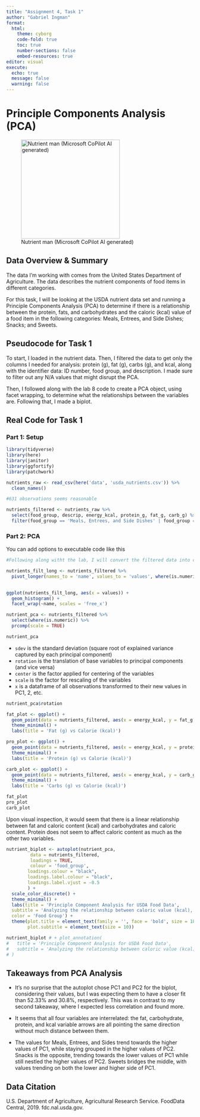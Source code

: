 ```yaml
---
title: "Assignment 4, Task 1"
author: "Gabriel Ingman"
format: 
  html:
    theme: cyborg
    code-fold: true
    toc: true
    number-sections: false
    embed-resources: true
editor: visual
execute:
  echo: true
  message: false
  warning: false
---
```


# Principle Components Analysis (PCA)

![Nutrient man (Microsoft CoPilot AI generated)](nutrient_man.jpeg){fig-align="center" width="265"}

## Data Overview & Summary

The data I'm working with comes from the United States Department of Agriculture. The data describes the nutrient components of food items in different categories.

For this task, I will be looking at the USDA nutrient data set and running a Principle Components Analysis (PCA) to determine if there is a relationship between the protein, fats, and carbohydrates and the caloric (kcal) value of a food item in the following categories: Meals, Entrees, and Side Dishes; Snacks; and Sweets.

## Pseudocode for Task 1

To start, I loaded in the nutrient data. Then, I filtered the data to get only the columns I needed for analysis: protein (g), fat (g), carbs (g), and kcal, along with the identifier data: ID number, food group, and description. I made sure to filter out any N/A values that might disrupt the PCA.

Then, I followed along with the lab 8 code to create a PCA object, using facet wrapping, to determine what the relationships between the variables are. Following that, I made a biplot.

## Real Code for Task 1

### Part 1: Setup

```r

library(tidyverse)
library(here)
library(janitor)
library(ggfortify)
library(patchwork)

```

```r

nutrients_raw <- read_csv(here('data', 'usda_nutrients.csv')) %>% 
  clean_names()

#631 observations seems reasonable

nutrients_filtered <- nutrients_raw %>% 
  select(food_group, descrip, energy_kcal, protein_g, fat_g, carb_g) %>% 
  filter(food_group == 'Meals, Entrees, and Side Dishes' | food_group == 'Snacks' | food_group == 'Sweets') 

```

### Part 2: PCA

You can add options to executable code like this

```r

#Following along witht the lab, I will convert the filtered data into continuous numeric data with no NA values, and so that every numeric variables has a mean of 0 and a standard deviation of 1.

nutrients_filt_long <- nutrients_filtered %>% 
  pivot_longer(names_to = 'name', values_to = 'values', where(is.numeric))
  
```

```r

ggplot(nutrients_filt_long, aes(x = values)) +
  geom_histogram() +
  facet_wrap(~name, scales = 'free_x')
```

```r

nutrient_pca <- nutrients_filtered %>% 
  select(where(is.numeric)) %>% 
  prcomp(scale = TRUE)

nutrient_pca


```

-   `sdev` is the standard deviation (square root of explained variance captured by each principal component)
-   `rotation` is the translation of base variables to principal components (and vice versa)
-   `center` is the factor applied for centering of the variables
-   `scale` is the factor for rescaling of the variables
-   `x` is a dataframe of all observations transformed to their new values in PC1, 2, etc.

```r

nutrient_pca$rotation

```

```r

fat_plot <- ggplot() +
  geom_point(data = nutrients_filtered, aes(x = energy_kcal, y = fat_g, color = food_group)) +
  theme_minimal() +
  labs(title = 'Fat (g) vs Calorie (kcal)')

pro_plot <- ggplot() +
  geom_point(data = nutrients_filtered, aes(x = energy_kcal, y = protein_g, color = food_group)) +
  theme_minimal() +
  labs(title = 'Protein (g) vs Calorie (kcal)')

carb_plot <- ggplot() +
  geom_point(data = nutrients_filtered, aes(x = energy_kcal, y = carb_g, color = food_group)) +
  theme_minimal() +
  labs(title = 'Carbs (g) vs Calorie (kcal)')

fat_plot
pro_plot
carb_plot

```

Upon visual inspection, it would seem that there is a linear relationship between fat and caloric content (kcal) and carbohydrates and caloric content. Protein does not seem to affect caloric content as much as the other two variables.

```r

nutrient_biplot <- autoplot(nutrient_pca,
         data = nutrients_filtered,
         loadings = TRUE,
         colour = 'food_group',
      	loadings.colour = "black",
     	loadings.label.colour = "black",
     	loadings.label.vjust = -0.5
     	) +
  scale_color_discrete() +
  theme_minimal() +
  labs(title = 'Principle Component Analysis for USDA Food Data',
  subtitle = 'Analyzing the relationship between caloric value (kcal), fat, carbs and protein (all in g) for Entrees, \nSnacks, and Sweets',
  color = 'Food Group') +
  theme(plot.title = element_text(family = '', face = 'bold', size = 18),
        plot.subtitle = element_text(size = 10))

nutrient_biplot # + plot_annotation(
#   title = 'Principle Component Analysis for USDA Food Data',
#   subtitle = 'Analyzing the relationship between caloric value (kcal), fat, carbs and protein (all in g) for Entrees, /nSnacks, and Sweets'
# )

```

## Takeaways from PCA Analysis

-   It's no surprise that the autoplot chose PC1 and PC2 for the biplot, considering their values, but I was expecting them to have a closer fit than 52.33% and 30.8%, respectively. This was in contrast to my second takeaway, where I expected less correlation and found more.

-   It seems that all four variables are interrelated: the fat, carbohydrate, protein, and kcal variable arrows are all pointing the same direction without much distance between them.

-   The values for Meals, Entrees, and Sides trend towards the higher values of PC1, while staying grouped in the higher values of PC2. Snacks is the opposite, trending towards the lower values of PC1 while still nestled the higher values of PC2. Sweets bridges the middle, with values trending on both the lower and higher side of PC1.

## Data Citation

U.S. Department of Agriculture, Agricultural Research Service. FoodData Central, 2019. fdc.nal.usda.gov.

## 
